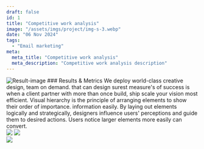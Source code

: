 ```yaml
---
draft: false
id: 1
title: "Competitive work analysis"
image: "/assets/imgs/project/img-s-3.webp"
date: "06 Nov 2024"
tags:
  - "Email marketing"
meta:
  meta_title: "Competitive work analysis"
  meta_description: "Competitive work analysis description"
---
```


<Statement title="Problem Statement" description="We drive into your business dream in order bring to the surface underlying value that your brand create for its customers."/>
<img className="w-full" alt="Result-image" src="/assets/imgs/gallery/img-s-100.webp" /> 
### Results & Metrics
We deploy world-class creative design, team on demand. that can design surest measure's of success is when a client partner with more than once 
build, ship scale your vision most efficient. Visual hierarchy is the principle of arranging
elements to show their order of importance. information easily. By laying out elements logically
and strategically, designers influence users' perceptions and guide them to desired actions. Users
notice larger elements more easily can convert.

<div className="font-primary mt-[33px]  grid grid-cols-1 sm:grid-cols-4">
<ResultBox value="$25-$30" title="Cost per lead each month on non-branded keywords."/>
<ResultBox value="$120-$160" title="Total leads generated each month"/>
<ResultBox value="66%" title="CPercentage of leads from mobile devices."/>
<ResultBox value="143%" title="Increase in overall revenue since switching to Coozmoo"/>
</div>

<div className="pt-[60px] lg:pt-[100px] xl:pt-[130px] grid grid-cols-2 gap-[10px] md:gap-[30px]">
  <img src="/assets/imgs/gallery/img-s-101.webp" className="object-cover w-full h-full"/>
  <img src="/assets/imgs/gallery/img-s-102.webp" className="object-cover w-full h-full"/>
</div>
<img src="/assets/imgs/gallery/img-s-103.webp" className="object-cover w-full h-full mt-[30px]"/>